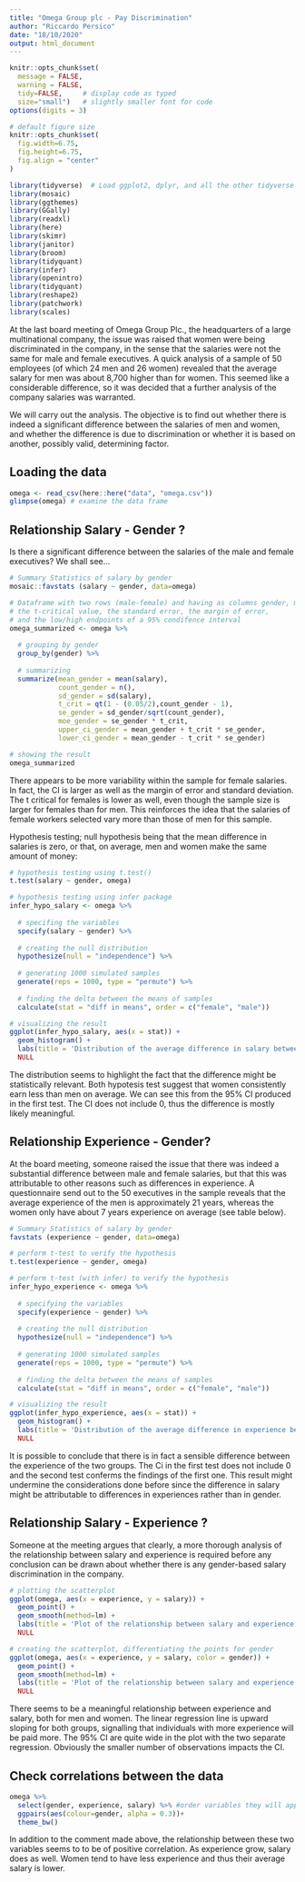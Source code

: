 ```yaml
---
title: "Omega Group plc - Pay Discrimination"
author: "Riccardo Persico"
date: "18/10/2020"
output: html_document
---
```



```r
knitr::opts_chunk$set(
  message = FALSE, 
  warning = FALSE, 
  tidy=FALSE,     # display code as typed
  size="small")   # slightly smaller font for code
options(digits = 3)

# default figure size
knitr::opts_chunk$set(
  fig.width=6.75, 
  fig.height=6.75,
  fig.align = "center"
)
```


```r
library(tidyverse)  # Load ggplot2, dplyr, and all the other tidyverse packages
library(mosaic)
library(ggthemes)
library(GGally)
library(readxl)
library(here)
library(skimr)
library(janitor)
library(broom)
library(tidyquant)
library(infer)
library(openintro)
library(tidyquant)
library(reshape2)
library(patchwork)
library(scales)
```


At the last board meeting of Omega Group Plc., the headquarters of a large multinational company, the issue was raised that women were being discriminated in the company, in the sense that the salaries were not the same for male and female executives. A quick analysis of a sample of 50 employees (of which 24 men and 26 women) revealed that the average salary for men was about 8,700 higher than for women. This seemed like a considerable difference, so it was decided that a further analysis of the company salaries was warranted. 

We will carry out the analysis. The objective is to find out whether there is indeed a significant difference between the salaries of men and women, and whether the difference is due to discrimination or whether it is based on another, possibly valid, determining factor. 

## Loading the data

```r
omega <- read_csv(here::here("data", "omega.csv"))
glimpse(omega) # examine the data frame
```

## Relationship Salary - Gender ?

Is there a significant difference between the salaries of the male and female executives? We shall see...

```r
# Summary Statistics of salary by gender
mosaic::favstats (salary ~ gender, data=omega)

# Dataframe with two rows (male-female) and having as columns gender, mean, SD, sample size, 
# the t-critical value, the standard error, the margin of error, 
# and the low/high endpoints of a 95% condifence interval
omega_summarized <- omega %>% 
  
  # grouping by gender
  group_by(gender) %>% 
  
  # summarizing
  summarize(mean_gender = mean(salary), 
            count_gender = n(), 
            sd_gender = sd(salary), 
            t_crit = qt(1 - (0.05/2),count_gender - 1), 
            se_gender = sd_gender/sqrt(count_gender), 
            moe_gender = se_gender * t_crit, 
            upper_ci_gender = mean_gender + t_crit * se_gender, 
            lower_ci_gender = mean_gender - t_crit * se_gender)

# showing the result
omega_summarized

```

There appears to be more variability within the sample for female salaries. In fact, the CI is larger as well as the margin of error and standard deviation.
The t critical for females is lower as well, even though the sample size is larger for females than for men. This reinforces the idea that the salaries of female workers selected vary more than those of men for this sample.

Hypothesis testing; null hypothesis being that the mean difference in salaries is zero, or that, on average, men and women make the same amount of money:
```r
# hypothesis testing using t.test() 
t.test(salary ~ gender, omega)
```
```r
# hypothesis testing using infer package
infer_hypo_salary <- omega %>%
  
  # specifing the variables
  specify(salary ~ gender) %>%
  
  # creating the null distribution
  hypothesize(null = "independence") %>%
  
  # generating 1000 simulated samples
  generate(reps = 1000, type = "permute") %>%
  
  # finding the delta between the means of samples
  calculate(stat = "diff in means", order = c("female", "male"))

# visualizing the result
ggplot(infer_hypo_salary, aes(x = stat)) +
  geom_histogram() +
  labs(title = 'Distribution of the average difference in salary between women and men', x = 'Average salary of women - Average salary of men') +
  NULL
```

The distribution seems to highlight the fact that the difference might be statistically relevant. Both hypotesis test suggest that women consistently earn less than men on average. We can see this from the 95% CI produced in the first test. The CI does not include 0, thus the difference is mostly likely meaningful.

## Relationship Experience - Gender?

At the board meeting, someone raised the issue that there was indeed a substantial difference between male and female salaries, but that this was attributable to other reasons such as differences in experience. A questionnaire send out to the 50 executives in the sample reveals that the average experience of the men is approximately 21 years, whereas the women only have about 7 years experience on average (see table below).

```r
# Summary Statistics of salary by gender
favstats (experience ~ gender, data=omega)

```
```r

# perform t-test to verify the hypothesis
t.test(experience ~ gender, omega)

```
```r

# perform t-test (with infer) to verify the hypothesis
infer_hypo_experience <- omega %>%
  
  # specifying the variables
  specify(experience ~ gender) %>%
  
  # creating the null distribution
  hypothesize(null = "independence") %>%
  
  # generating 1000 simulated samples
  generate(reps = 1000, type = "permute") %>%
  
  # finding the delta between the means of samples
  calculate(stat = "diff in means", order = c("female", "male"))

# visualizing the result
ggplot(infer_hypo_experience, aes(x = stat)) +
  geom_histogram() +
  labs(title = 'Distribution of the average difference in experience between women and men', x = 'Average experience of women - Average experience of men') +
  NULL

```

It is possible to conclude that there is in fact a sensible difference between the experience of the two groups. The Ci in the first test does not include 0 and the second test conferms the findings of the first one.
This result might undermine the considerations done before since the difference in salary might be attributable to differences in experiences rather than in gender.

## Relationship Salary - Experience ?

Someone at the meeting argues that clearly, a more thorough analysis of the relationship between salary and experience is required before any conclusion can be drawn about whether there is any gender-based salary discrimination in the company.

```r

# plotting the scatterplot
ggplot(omega, aes(x = experience, y = salary)) +
  geom_point() +
  geom_smooth(method=lm) +
  labs(title = 'Plot of the relationship between salary and experience', x = 'experience', y = 'salary\n') +
  NULL

# creating the scatterplot, differentiating the points for gender
ggplot(omega, aes(x = experience, y = salary, color = gender)) +
  geom_point() +
  geom_smooth(method=lm) +
  labs(title = 'Plot of the relationship between salary and experience, grouped by gender', x = 'experience', y = 'salary\n') +
  NULL

```

There seems to be a meaningful relationship between experience and salary, both for men and women. The linear regression line is upward sloping for both groups, signalling that individuals with more experience will be paid more. The 95% CI are quite wide in the plot with the two separate regression. Obviously the smaller number of observations impacts the CI.

## Check correlations between the data

```r
omega %>% 
  select(gender, experience, salary) %>% #order variables they will appear in ggpairs()
  ggpairs(aes(colour=gender, alpha = 0.3))+
  theme_bw()
```
In addition to the comment made above, the relationship between these two variables seems to to be of positive correlation. As experience grow, salary does as well. Women tend to have less experience and thus their average salary is lower.
